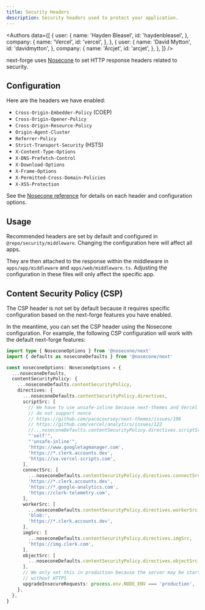 ```yaml
---
title: Security Headers
description: Security headers used to protect your application.
---
```


<Authors
  data={[
    {
      user: {
        name: 'Hayden Bleasel',
        id: 'haydenbleasel',
      },
      company: {
        name: 'Vercel',
        id: 'vercel',
      },
    },
    {
      user: {
        name: 'David Mytton',
        id: 'davidmytton',
      },
      company: {
        name: 'Arcjet',
        id: 'arcjet',
      },
    },
  ]}
/>

next-forge uses [Nosecone](https://docs.arcjet.com/nosecone/quick-start) to set HTTP response headers related to security.

## Configuration

Here are the headers we have enabled:

- `Cross-Origin-Embedder-Policy` (COEP)
- `Cross-Origin-Opener-Policy`
- `Cross-Origin-Resource-Policy`
- `Origin-Agent-Cluster`
- `Referrer-Policy`
- `Strict-Transport-Security` (HSTS)
- `X-Content-Type-Options`
- `X-DNS-Prefetch-Control`
- `X-Download-Options`
- `X-Frame-Options`
- `X-Permitted-Cross-Domain-Policies`
- `X-XSS-Protection`

See the [Nosecone reference](https://docs.arcjet.com/nosecone/reference) for details on each header and configuration options.

## Usage

Recommended headers are set by default and configured in `@repo/security/middleware`. Changing the configuration here will affect all apps.

They are then attached to the response within the middleware in `apps/app/middleware` and `apps/web/middleware.ts`. Adjusting the configuration in these files will only affect the specific app.

## Content Security Policy (CSP)

The CSP header is not set by default because it requires specific configuration based on the next-forge features you have enabled.

In the meantime, you can set the CSP header using the Nosecone configuration. For example, the following CSP configuration will work with the default next-forge features:

```ts
import type { NoseconeOptions } from '@nosecone/next'
import { defaults as noseconeDefaults } from '@nosecone/next'

const noseconeOptions: NoseconeOptions = {
  ...noseconeDefaults,
  contentSecurityPolicy: {
    ...noseconeDefaults.contentSecurityPolicy,
    directives: {
      ...noseconeDefaults.contentSecurityPolicy.directives,
      scriptSrc: [
        // We have to use unsafe-inline because next-themes and Vercel Analytics
        // do not support nonce
        // https://github.com/pacocoursey/next-themes/issues/106
        // https://github.com/vercel/analytics/issues/122
        //...noseconeDefaults.contentSecurityPolicy.directives.scriptSrc,
        "'self'",
        "'unsafe-inline'",
        'https://www.googletagmanager.com',
        'https://*.clerk.accounts.dev',
        'https://va.vercel-scripts.com',
      ],
      connectSrc: [
        ...noseconeDefaults.contentSecurityPolicy.directives.connectSrc,
        'https://*.clerk.accounts.dev',
        'https://*.google-analytics.com',
        'https://clerk-telemetry.com',
      ],
      workerSrc: [
        ...noseconeDefaults.contentSecurityPolicy.directives.workerSrc,
        'blob:',
        'https://*.clerk.accounts.dev',
      ],
      imgSrc: [
        ...noseconeDefaults.contentSecurityPolicy.directives.imgSrc,
        'https://img.clerk.com',
      ],
      objectSrc: [
        ...noseconeDefaults.contentSecurityPolicy.directives.objectSrc,
      ],
      // We only set this in production because the server may be started
      // without HTTPS
      upgradeInsecureRequests: process.env.NODE_ENV === 'production',
    },
  },
}
```
